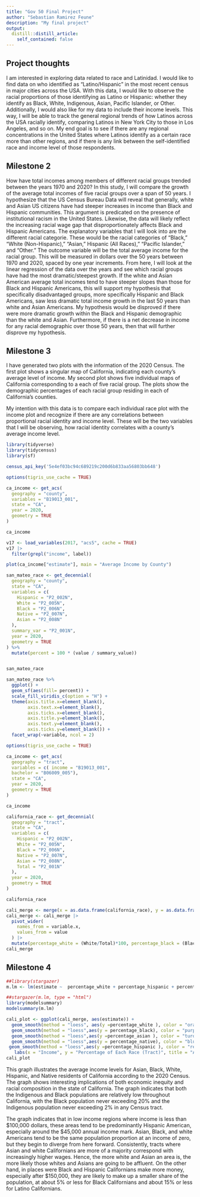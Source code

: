```yaml
---
title: "Gov 50 Final Project"
author: "Sebastian Ramirez Feune"
description: "My final project"
output:
  distill::distill_article:
    self_contained: false
---
```



## Project thoughts

I am interested in exploring data related to race and Latinidad. I would like to find data on who identified as "Latino/Hispanic" in the most recent census in major cities across the USA. With this data, I would like to observe the racial proportions of those identifying as Latino or Hispanic: whether they identify as Black, White, Indigenous, Asian, Pacific Islander, or Other. Additionally, I would also like for my data to include their income levels. This way, I will be able to track the general regional trends of how Latinos across the USA racially identify, comparing Latinos in New York City to those in Los Angeles, and so on. My end goal is to see if there are any regional concentrations in the United States where Latinos identify as a certain race more than other regions, and if there is any link between the self-identified race and income level of those respondents. 

## Milestone 2
How have total incomes among members of different racial groups trended between the years 1970 and 2020? In this study, I will compare the growth of the average total incomes of five racial groups over a span of 50 years. I hypothesize that the US Census Bureau Data will reveal that generally, white and Asian US citizens have had steeper increases in income than Black and Hispanic communities. This argument is predicated on the presence of institutional racism in the United States. Likewise, the data will likely reflect the increasing racial wage gap that disproportionately affects Black and Hispanic Americans. The explanatory variables that I will look into are the different racial categorie. These would be the racial categories of “Black,” “White (Non-Hispanic),” “Asian,” Hispanic (All Races),” “Pacific Islander,” and “Other.” The outcome variable will be the total average income for the racial group. This will be measured in dollars over the 50 years between 1970 and 2020, spaced by one year increments. From here, I will look at the linear regression of the data over the years and see which racial groups have had the most dramatic/steepest growth. If the white and Asian American average total incomes tend to have steeper slopes than those for Black and Hispanic Americans, this will support my hypothesis that specifically disadvantaged groups, more specifically Hispanic and Black Americans, saw less dramatic total income growth in the last 50 years than white and Asian Americans. My hypothesis would be disproved if there were more dramatic growth within the Black and Hispanic demographic than the white and Asian. Furthermore, if there is a net decrease in income for any racial demographic over those 50 years, then that will further disprove my hypothesis. 


## Milestone 3

I have generated two plots with the information of the 2020 Census. The first plot shows a singular map of California, indicating each county's average level of income. My second plot shows five individual maps of California corresponding to a each of five racial group. The plots show the demographic percentages of each racial group residing in each of California's counties. 

My intention with this data is to compare each individual race plot with the income plot and recognize if there are any correlations between proportional racial identity and income level. These will be the two variables that I will be observing, how racial identity correlates with a county's average income level.

```r

library(tidyverse)
library(tidycensus)
library(sf)

census_api_key('5e4ef03bc94c689219c200d6b833aa56803bb648')
```

```r
options(tigris_use_cache = TRUE)

ca_income <- get_acs(
  geography = "county", 
  variables = "B19013_001",
  state = "CA", 
  year = 2020,
  geometry = TRUE
)

ca_income

```
```r
v17 <- load_variables(2017, "acs5", cache = TRUE)
v17 |>
  filter(grepl("income", label))
```



```r
plot(ca_income["estimate"], main = "Average Income by County")
```


```r
san_mateo_race <- get_decennial(
  geography = "county", 
  state = "CA", 
  variables = c(
    Hispanic = "P2_002N",
    White = "P2_005N",
    Black = "P2_006N",
    Native = "P2_007N",
    Asian = "P2_008N"
  ),
  summary_var = "P2_001N",
  year = 2020,
  geometry = TRUE
) %>%
  mutate(percent = 100 * (value / summary_value))


san_mateo_race
```


```r
san_mateo_race %>%
  ggplot() +  
  geom_sf(aes(fill= percent)) +  
  scale_fill_viridis_c(option = "H") +  
  theme(axis.title.x=element_blank(),
        axis.text.x=element_blank(),
        axis.ticks.x=element_blank(), 
        axis.title.y=element_blank(),
        axis.text.y=element_blank(),
        axis.ticks.y=element_blank()) +
  facet_wrap(~variable, ncol = 2)
```

```r
options(tigris_use_cache = TRUE)

ca_income <- get_acs(
  geography = "tract", 
  variables = c( income = "B19013_001",
  bachelor = "B06009_005"),
  state = "CA", 
  year = 2020,
  geometry = TRUE
)

ca_income

california_race <- get_decennial(
  geography = "tract", 
  state = "CA", 
  variables = c(
    Hispanic = "P2_002N",
    White = "P2_005N",
    Black = "P2_006N",
    Native = "P2_007N",
    Asian = "P2_008N",
    Total = "P2_001N"
  ),
  year = 2020,
  geometry = TRUE
)

california_race
```



```r
cali_merge <- merge(x = as.data.frame(california_race), y = as.data.frame(ca_income), by.x = "GEOID", by.y = "GEOID")
cali_merge <- cali_merge |>
  pivot_wider(
    names_from = variable.x, 
    values_from = value
  ) |>
  mutate(percentage_white = (White/Total)*100, percentage_black = (Black/Total)*100, percentage_hispanic = (Hispanic/Total)*100, percentage_asian = (Asian/Total)*100, percentage_native = (Native/Total)*100)
cali_merge
```

## Milestone 4
```r
##library(stargazer)
m.lm <- lm(estimate ~  percentage_white + percentage_hispanic + percentage_black + percentage_asian, data = cali_merge)

##stargazer(m.lm, type = "html")
library(modelsummary)
modelsummary(m.lm)
```




```r
cali_plot <- ggplot(cali_merge, aes(estimate)) + 
  geom_smooth(method = "loess", aes(y =percentage_white ), color = "orange", fill = "orange") + 
  geom_smooth(method = "loess",aes(y = percentage_black), color = "purple", fill = "purple") + 
  geom_smooth(method = "loess",aes(y =percentage_asian ), color = "turquoise", fill = "turquoise") + 
  geom_smooth(method = "loess",aes(y = percentage_native), color = "blue", fill = "blue")+
 geom_smooth(method = "loess",aes(y =percentage_hispanic ), color = "red", fill = "red") +
   labs(x = "Income", y = "Percentage of Each Race (Tract)", title = "Average Income per Population Percentage Based on Race", caption = "orange = white, purple = Black, turquoise = Asian, blue = Native, red = Hispanic") 
cali_plot
```


This graph illustrates the average income levels for Asian, Black, White, Hispanic, and Native residents of California according to the 2020 Census. The graph shows interesting implications of both economic inequity and racial composition in the state of California. The graph indicates that both the Indigenous and Black populations are relatively low throughout California, with the Black population never exceeding 20% and the Indigenous population never exceeding 2% in any Census tract. 

The graph indicates that in low income regions where income is less than \$100,000 dollars, these areas tend to be predominantly Hispanic American, especially around the \$45,000 annual income mark. Asian, Black, and white Americans tend to be the same population proportion at an income of zero, but they begin to diverge from here forward. Consistently, tracts where Asian and white Californians are more of a majority correspond with increasingly higher wages. Hence, the more white and Asian an area is, the more likely those whites and Asians are going to be affluent. On the other hand, in places were Black and Hispanic Californians make more money, especially after \$150,000, they are likely to make up a smaller share of the population, at about 5% or less for Black Californians and about 15% or less for Latino Californians.

